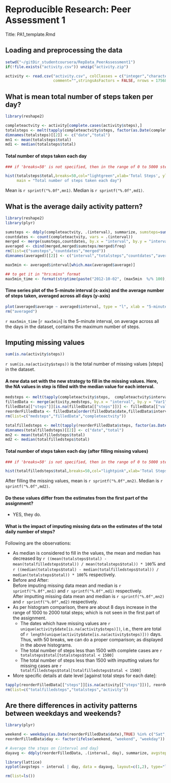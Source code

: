 # Reproducible Research: Peer Assessment 1
Title:  PA1_template.Rmd                         

## Loading and preprocessing the data
```r
setwd("~/gitDir_studentcoursera/RepData_PeerAssessment1")
if(!file.exists("activity.csv")) unzip("activity.zip")
```

```r
activity <- read.csv("activity.csv", colClasses = c("integer","character","integer"),
                     comment="",stringsAsFactors = FALSE, nrows = 17568)
```

## What is mean total number of steps taken per day?
```r
library(reshape2)

completeactvity <- activity[complete.cases(activity$steps),]
totalsteps <- melt(tapply(completeactvity$steps, factor(as.Date(completeactvity$date)), sum))
dimnames(totalsteps)[[2]] <- c("date","total")
mn1 <- mean(totalsteps$total)
md1 <- median(totalsteps$total)
```

#### Total number of steps taken each day
```r
### if 'breaks=50' is not specified, then in the range of 0 to 5000 steps, there is an increase from 10 to 13 after imputting values for missing data. But, with "breaks=50", we can clearly see that there are 8 days in the range 0 to 5000 steps, which is not present befor imputting values. Thus, adding breaks=50 brings in more clarity. Tried with different breaks values [100, 25, etc.], but 50 would help us to compare without NAs and with imputting missing values better.

hist(totalsteps$total,breaks=50,col="lightgreen",xlab='Total Steps', ylab = "Days", 
     main = "Total number of steps taken each day")
```

Mean is `r sprintf("%.0f",mn1) `. Median is `r sprintf("%.0f",md1)`.

## What is the average daily activity pattern?
```r
library(reshape2)
library(plyr)

sumsteps <- ddply(completeactvity, .(interval), summarize, sumsteps=sum(steps))
countdates <- count(completeactvity, vars = .(interval))
merged <- merge(sumsteps,countdates, by.x = "interval", by.y = "interval")
averaged <- cbind(merged,merged$sumsteps/merged$freq)
rm(list=c("sumsteps","countdates","merged"))
dimnames(averaged)[[2]] <- c("interval","totalsteps","countdates","average")

max5min <- averaged$interval[which.max(averaged$average)]

## to get it in "hrs:mins" format
max5min_time <- format(strptime(paste("2012-10-02", (max5min  %/% 100), (max5min %% 100)),"%F%H%M"), "%H:%M")
```

#### Time series plot of the 5-minute interval (x-axis) and the average number of steps taken, averaged across all days (y-axis)
```r
plot(averaged$average ~ averaged$interval, type = "l", xlab = "5-minute interval", ylab = "average steps",col="blue")
rm("averaged")
```

`r max5min_time` [`r max5min`] is the 5-minute interval, on average across all the days in the dataset, contains the maximum number of steps.

## Imputing missing values
```r
sum(is.na(activity$steps))
```
`r sum(is.na(activity$steps))` is the total number of missing values [steps] in the dataset. 
  
#### A new data set with the new strategy to fill in the missing values. Here, the NA values in step is filled with the median value for each interval.
```r
medsteps <- melt(tapply(completeactvity$steps,  completeactvity$interval, median))
filledData <- merge(activity,medsteps, by.x = "interval", by.y = "Var1",all = TRUE)
filledData[["steps"]][is.na(filledData[["steps"]])] <- filledData[["value"]][is.na(filledData[["steps"]])]
reorderFilledData <- filledData[order(filledData$date,filledData$interval),c(2,3,1)]
rm(list=c("medsteps","filledData","completeactvity"))

totalfilledsteps <- melt(tapply(reorderFilledData$steps, factor(as.Date(reorderFilledData$date)), sum))
dimnames(totalfilledsteps)[[2]] <- c("date","total")
mn2 <- mean(totalfilledsteps$total)
md2 <- median(totalfilledsteps$total)
```

#### Total number of steps taken each day (after filling missing values)
```r
### if 'breaks=50' is not specified, then in the range of 0 to 5000 steps, there is an increase from 10 to 13 after imputting values for missing data. But, with "breaks=50", we can clearly see that there are 8 days in the range 0 to 5000 steps, which is not present befor imputting values. Thus, adding breaks=50 brings in more clarity. Tried with different breaks values [100, 25, etc.], but 50 would help us to compare without NAs and with imputting missing values better.

hist(totalfilledsteps$total,breaks=50,col="lightpink",xlab='Total Steps', main = "Total number of steps taken each day (after filling missing values)")
```

After filling the missing values, mean is `r sprintf("%.0f",mn2) `. Median is `r sprintf("%.0f",md2)`.

#### Do these values differ from the estimates from the first part of the assignment? 
* YES, they do.  

#### What is the impact of imputing missing data on the estimates of the total daily number of steps?  
Following are the observations:   
  
* As median is considered to fill in the values, the mean and median has decreased by `r ((mean(totalsteps$total) - mean(totalfilledsteps$total)) / mean(totalsteps$total)) * 100`% and `r ((median(totalsteps$total) - median(totalfilledsteps$total)) / median(totalsteps$total)) * 100`% respectively.  
* Before and After:  
Before imputing missing data mean and median is `r sprintf("%.0f",mn1) ` and `r sprintf("%.0f",md1)` respectively.  
After imputting missing  data mean and median is `r sprintf("%.0f",mn2) ` and `r sprintf("%.0f",md2)` respectively.  
* As per histogram comparison, there are about 8 days increase in the range of 1000 to 2000 total steps; which is not seen in the first part of the assignment.  
   * The dates which have missing values are `r unique(activity$date[is.na(activity$steps)])`, i.e., there are total of `r length(unique(activity$date[is.na(activity$steps)]))` days. Thus, with 50 breaks, we can do a proper comparison; as displayed in the above histograms.  
   * The total number of steps less than 1500 with complete cases are `r totalsteps$total[totalsteps$total < 1500]`  
   * The total number of steps less than 1500 with imputting values for missing cases are `r totalfilledsteps$total[totalfilledsteps$total < 1500]` 
* More specific details at date level [against total steps for each date]:  
```r
tapply(reorderFilledData[["steps"]][is.na(activity[["steps"]])], reorderFilledData$date[is.na(activity[["steps"]])], sum)
rm(list=c("totalfilledsteps","totalsteps","activity"))
```
 
## Are there differences in activity patterns between weekdays and weekends?
```r
library(plyr)

weekend <- weekdays(as.Date(reorderFilledData$date),TRUE) %in% c("Sat", "Sun")
reorderFilledData$day <- factor(ifelse(weekend, "weekend", "weekday"))

# Average the steps on {interval and day}
dayavg <- ddply(reorderFilledData, .(interval, day), summarize, avgsteps=mean(steps))
```
```r
library(lattice)
xyplot(avgsteps ~ interval | day, data = dayavg, layout=c(1,2), type="l", xlab="Interval", ylab="Steps")
```

```r
rm(list=ls())
```
